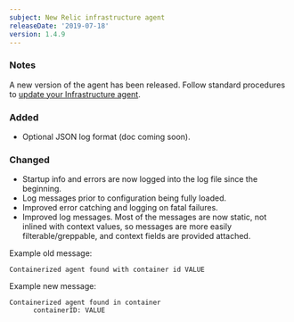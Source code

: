 ```yaml
---
subject: New Relic infrastructure agent
releaseDate: '2019-07-18'
version: 1.4.9
---
```


### Notes

A new version of the agent has been released. Follow standard procedures to [update your Infrastructure agent](/docs/infrastructure/new-relic-infrastructure/installation/update-infrastructure-agent).

### Added

* Optional JSON log format (doc coming soon).

### Changed

* Startup info and errors are now logged into the log file since the beginning.
* Log messages prior to configuration being fully loaded.
* Improved error catching and logging on fatal failures.
* Improved log messages. Most of the messages are now static, not inlined with context values, so messages are more easily filterable/greppable, and context fields are provided attached.

Example old message:

```
Containerized agent found with container id VALUE
```

Example new message:

```
Containerized agent found in container
      containerID: VALUE
```
